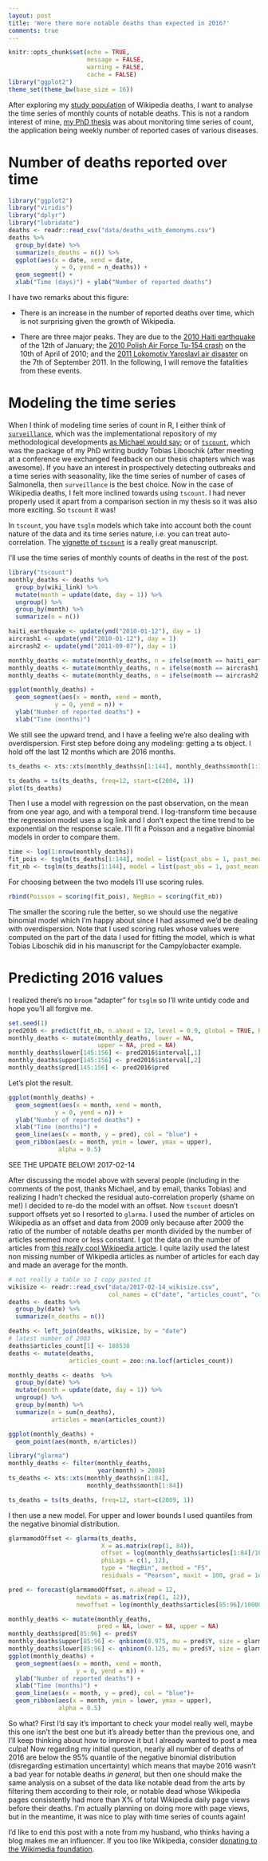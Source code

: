 ```yaml
---
layout: post
title: 'Were there more notable deaths than expected in 2016?'
comments: true
---
```

```r
knitr::opts_chunk$set(echo = TRUE,
                      message = FALSE,
                      warning = FALSE, 
                      cache = FALSE)
library("ggplot2")
theme_set(theme_bw(base_size = 16))
```

After exploring my [study population](http://www.masalmon.eu/2017/02/12/wikideaths2_population/) of Wikipedia deaths, I want to analyse the time series of monthly counts of notable deaths. This is not a random interest of mine, [my PhD thesis](https://edoc.ub.uni-muenchen.de/19877/) was about monitoring time series of count, the application being weekly number of reported cases of various diseases.

<!--more-->


# Number of deaths reported over time

```r
library("ggplot2")
library("viridis")
library("dplyr")
library("lubridate")
deaths <- readr::read_csv("data/deaths_with_demonyms.csv")
deaths %>%
  group_by(date) %>%
  summarize(n_deaths = n()) %>%
  ggplot(aes(x = date, xend = date,
             y = 0, yend = n_deaths)) +
  geom_segment() +
  xlab("Time (days)") + ylab("Number of reported deaths")
```

I have two remarks about this figure:

* There is an increase in the number of reported deaths over time, which is not surprising given the growth of Wikipedia.

* There are three major peaks. They are due to the [2010 Haiti earthquake](https://en.wikipedia.org/wiki/2010_Haiti_earthquake) of the 12th of January; the [2010 Polish Air Force Tu-154 crash](https://en.wikipedia.org/wiki/2010_Polish_Air_Force_Tu-154_crash) on the 10th of April of 2010; and the [2011 Lokomotiv Yaroslavl air disaster](https://en.wikipedia.org/wiki/2011_Lokomotiv_Yaroslavl_air_disaster) on the 7th of September 2011. In the following, I will remove the fatalities from these events.


# Modeling the time series

When I think of modeling time series of count in R, I either think of [`surveillance`](https://www.jstatsoft.org/article/view/v070i10), which was the implementational repository of my methodological developments [as Michael would say](http://staff.math.su.se/hoehle/blog/2016/12/12/hackinthedark.html); or of [`tscount`](https://cran.r-project.org/web/packages/tscount/vignettes/tsglm.pdf), which was the package of my PhD writing buddy Tobias Liboschik (after meeting at a conference we exchanged feedback on our thesis chapters which was awesome). If you have an interest in prospectively detecting outbreaks and a time series with seasonality, like the time series of number of cases of Salmonella, then `surveillance` is the best choice. Now in the case of Wikipedia deaths, I felt more inclined towards using `tscount`. I had never properly used it apart from a comparison section in my thesis so it was also more exciting. So `tscount` it was!

In `tscount`, you have `tsglm` models which take into account both the count nature of the data and its time series nature, i.e. you can treat auto-correlation. The [vignette of `tscount`](https://cran.r-project.org/web/packages/tscount/vignettes/tsglm.pdf) is a really great manuscript.

I'll use the time series of monthly counts of deaths in the rest of the post.

```r
library("tscount")
monthly_deaths <- deaths %>%
  group_by(wiki_link) %>%
  mutate(month = update(date, day = 1)) %>%
  ungroup() %>%
  group_by(month) %>%
  summarize(n = n()) 

haiti_earthquake <- update(ymd("2010-01-12"), day = 1)
aircrash1 <- update(ymd("2010-01-12"), day = 1)
aircrash2 <- update(ymd("2011-09-07"), day = 1)

monthly_deaths <- mutate(monthly_deaths, n = ifelse(month == haiti_earthquake, n - 10, n))
monthly_deaths <- mutate(monthly_deaths, n = ifelse(month == aircrash1, n - 96, n))
monthly_deaths <- mutate(monthly_deaths, n = ifelse(month == aircrash2, n - 44, n))
```

```r
ggplot(monthly_deaths) +
  geom_segment(aes(x = month, xend = month,
             y = 0, yend = n)) +
  ylab("Number of reported deaths") +
  xlab("Time (months)")
```

We still see the upward trend, and I have a feeling we're also dealing with overdispersion. First step before doing any modeling: getting a ts object. I hold off the last 12 months which are 2016 months.

```r
ts_deaths <- xts::xts(monthly_deaths$n[1:144], monthly_deaths$month[1:144])

ts_deaths = ts(ts_deaths, freq=12, start=c(2004, 1))
plot(ts_deaths)
```

Then I use a model with regression on the past observation, on the mean from one year ago, and with a temporal trend. I log-transform time because the regression model uses a log link and I don't expect the time trend to be exponential on the response scale. I'll fit a Poisson and a negative binomial models in order to compare them.

```r
time <- log(1:nrow(monthly_deaths))
fit_pois <- tsglm(ts_deaths[1:144], model = list(past_obs = 1, past_mean = 13), xreg = time[1:144], distr = "poisson")
fit_nb <- tsglm(ts_deaths[1:144], model = list(past_obs = 1, past_mean = 13), xreg = time[1:144], distr = "nbinom")


```

For choosing between the two models I'll use scoring rules.

```r
rbind(Poisson = scoring(fit_pois), NegBin = scoring(fit_nb))
```

The smaller the scoring rule the better, so we should use the negative binomial model which I'm happy about since I had assumed we'd be dealing with overdispersion. Note that I used scoring rules whose values were computed on the part of the data I used for fitting the model, which is what Tobias Liboschik did in his manuscript for the Campylobacter example.

# Predicting 2016 values

I realized there's no `broom` "adapter" for `tsglm` so I'll write untidy code and hope you'll all forgive me.

```r
set.seed(1)
pred2016 <- predict(fit_nb, n.ahead = 12, level = 0.9, global = TRUE, B = 3000, newxreg = time[145:156])
monthly_deaths <- mutate(monthly_deaths, lower = NA,
                         upper = NA, pred = NA)
monthly_deaths$lower[145:156] <- pred2016$interval[,1]
monthly_deaths$upper[145:156] <- pred2016$interval[,2]
monthly_deaths$pred[145:156] <- pred2016$pred

```

Let's plot the result.

```r
ggplot(monthly_deaths) +
  geom_segment(aes(x = month, xend = month,
             y = 0, yend = n)) +
  ylab("Number of reported deaths") +
  xlab("Time (months)") +
  geom_line(aes(x = month, y = pred), col = "blue") +
  geom_ribbon(aes(x = month, ymin = lower, ymax = upper),
              alpha = 0.5)

```
SEE THE UPDATE BELOW! 2017-02-14

After discussing the model above with several people (including in the comments of the post, thanks Michael, and by email, thanks Tobias) and realizing I hadn't checked the residual auto-correlation properly (shame on me!) I decided to re-do the model with an offset. Now `tscount` doesn't support offsets yet so I resorted to `glarma`. I used the number of articles on Wikipedia as an offset and data from 2009 only because after 2009 the ratio of the number of notable deaths per month divided by the number of articles seemed more or less constant. I got the data on the number of articles from [this really cool Wikipedia article](https://en.wikipedia.org/wiki/Wikipedia:Size_of_Wikipedia). I quite lazily used the latest non missing number of Wikipedia articles as number of articles for each day and made an average for the month.

```r
# not really a table so I copy pasted it
wikisize <- readr::read_csv("data/2017-02-14_wikisize.csv",
                            col_names = c("date", "articles_count", "comment"))
deaths <- deaths %>%
  group_by(date) %>%
  summarize(n_deaths = n()) 

deaths <- left_join(deaths, wikisize, by = "date")
# latest number of 2003
deaths$articles_count[1] <- 188538
deaths <- mutate(deaths, 
                 articles_count = zoo::na.locf(articles_count))

monthly_deaths <- deaths  %>%
  group_by(date) %>%
  mutate(month = update(date, day = 1)) %>%
  ungroup() %>%
  group_by(month) %>%
  summarize(n = sum(n_deaths),
            articles = mean(articles_count))

ggplot(monthly_deaths) +
  geom_point(aes(month, n/articles))

library("glarma")
monthly_deaths <- filter(monthly_deaths,
                         year(month) > 2008)
ts_deaths <- xts::xts(monthly_deaths$n[1:84],
                      monthly_deaths$month[1:84])

ts_deaths = ts(ts_deaths, freq=12, start=c(2009, 1))

```

I then use a new model. For upper and lower bounds I used quantiles from the negative binomial distribution.


```r

glarmamodOffset <- glarma(ts_deaths,
                          X = as.matrix(rep(1, 84)),
                          offset = log(monthly_deaths$articles[1:84]/100000),
                          phiLags = c(1, 12),
                          type = "NegBin", method = "FS",
                          residuals = "Pearson", maxit = 100, grad = 1e-6)

pred <- forecast(glarmamodOffset, n.ahead = 12, 
                   newdata = as.matrix(rep(1, 12)), 
                   newoffset = log(monthly_deaths$articles[85:96]/100000))

monthly_deaths <- mutate(monthly_deaths,
                         pred = NA, lower = NA, upper = NA)
monthly_deaths$pred[85:96] <- pred$Y
monthly_deaths$upper[85:96] <- qnbinom(0.975, mu = pred$Y, size = glarmamodOffset$delta[4])
monthly_deaths$lower[85:96] <- qnbinom(0.125, mu = pred$Y, size = glarmamodOffset$delta[4])
ggplot(monthly_deaths) +
  geom_segment(aes(x = month, xend = month,
                   y = 0, yend = n)) +
  ylab("Number of reported deaths") +
  xlab("Time (months)") +
  geom_line(aes(x = month, y = pred), col = "blue")+
  geom_ribbon(aes(x = month, ymin = lower, ymax = upper),
              alpha = 0.5)

```

So what? First I'd say it's important to check your model really well, maybe this one isn't the best one but it's already better than the previous one, and I'll keep thinking about how to improve it but I already wanted to post a mea culpa! Now regarding my initial question, nearly all number of deaths of 2016 are below the 95% quantile of the negative binomial distribution (disregarding estimation uncertainty) which means that maybe 2016 wasn't a bad year for notable deaths _in general_, but then one should make the same analysis on a subset of the data like notable dead from the arts by filtering them according to their role, or notable dead whose Wikipedia pages consistently had more than X% of total Wikipedia daily page views before their deaths. I'm actually planning on doing more with page views, but in the meantime, it was nice to play with time series of counts again!


I'd like to end this post with a note from my husband, who thinks having a blog makes me an influencer. If you too like Wikipedia, consider [donating to the Wikimedia foundation](https://wikimediafoundation.org/wiki/Ways_to_Give).